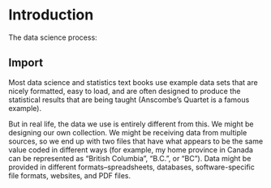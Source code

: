 # Introduction {#intro}


The data science process:


## Import

Most data science and statistics text books use example data sets that are nicely formatted, easy to load, and are often designed to produce the statistical results that are being taught (Anscombe's Quartet is a famous example).

But in real life, the data we use is entirely different from this. We might be designing our own collection. We might be receiving data from multiple sources, so we end up with two files that have what appears to be the same value coded in different ways (for example, my home province in Canada can be represented as "British Columbia", "B.C.", or "BC"). Data might be provided in different formats–spreadsheets, databases, software-specific file formats, websites, and PDF files.






